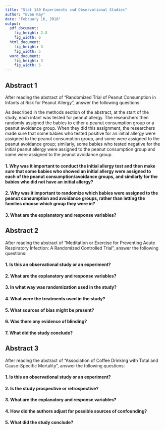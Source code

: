 ```yaml
---
title: "Stat 140 Experiments and Observational Studies"
author: "Evan Ray"
date: "February 16, 2018"
output:
  pdf_document:
    fig_height: 2.8
    fig_width: 6
  html_document:
    fig_height: 3
    fig_width: 5
  word_document:
    fig_height: 3
    fig_width: 5
---
```


## Abstract 1

After reading the abstract of "Randomized Trial of Peanut Consumption in Infants at Risk for Peanut Allergy", answer the following questions:

As described in the methods section of the abstract, at the start of the study, each infant was tested for peanut allergy.  The researchers then randomly assigned the babies to either a peanut consumption group or a peanut avoidance group.  When they did this assignment, the researchers made sure that some babies who tested positive for an initial allergy were assigned to the peanut consumption group, and some were assigned to the peanut avoidance group; similarly, some babies who tested negative for the initial peanut allergy were assigned to the peanut consumption group and some were assigned to the peanut avoidance group.

#### 1. Why was it important to conduct the initial allergy test and then make sure that some babies who showed an initial allergy were assigned to each of the peanut consumption/avoidance groups, and similarly for the babies who did not have an initial allergy?

\vspace{4cm}

#### 2. Why was it important to randomize which babies were assigned to the peanut consumption and avoidance groups, rather than letting the families choose which group they were in?

\vspace{4cm}

#### 3. What are the explanatory and response variables?

\newpage

## Abstract 2

After reading the abstract of "Meditation or Exercise for Preventing Acute Respiratory Infection: A Randomized Controlled Trial", answer the following questions:

#### 1. Is this an observational study or an experiment?

\vspace{2cm}

#### 2. What are the explanatory and response variables?

\vspace{2cm}

#### 3. In what way was randomization used in the study?

\vspace{2cm}

#### 4. What were the treatments used in the study?

\vspace{2cm}

#### 5. What sources of bias might be present?

\vspace{2cm}

#### 6. Was there any evidence of blinding?

\vspace{2cm}

#### 7. What did the study conclude?

## Abstract 3

After reading the abstract of "Association of Coffee Drinking with Total and Cause-Specific Mortality", answer the following questions:

#### 1. Is this an observational study or an experiment?

\vspace{2.5cm}

#### 2. Is the study prospective or retrospective?

\vspace{2.5cm}

#### 3. What are the explanatory and response variables?

\vspace{2.5cm}

#### 4. How did the authors adjust for possible sources of confounding?

\vspace{2.5cm}

#### 5. What did the study conclude?
